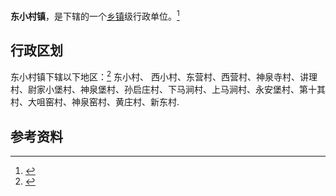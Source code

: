 {{中国乡级行政区|14/02/21/105/000}}

'''东小村镇'''，是{{PRC admin/fullname|14/02/21/105/000|3}}下辖的一个[[乡镇|乡镇]]级行政单位。<ref>{{PRC admin/ref sgc|{{PRC admin/parent|14/02/21/105/000}}}}</ref>

== 行政区划 ==

东小村镇下辖以下地区：<ref>{{cite web |title=国家统计局 |url=http://www.stats.gov.cn/tjsj/tjbz/tjyqhdmhcxhfdm/2019/14/02/21/140221105.html |website=国家统计局 |accessdate=2020-07-27}}</ref>
东小村、 西小村、东营村、西营村、神泉寺村、讲理村、尉家小堡村、神泉堡村、孙启庄村、下马涧村、上马涧村、永安堡村、第十其村、大咀窑村、神泉窑村、黄庄村、新东村.

== 参考资料 ==

{{reflist}}

{{行政区划小作品}}
{{PRC admin/navcat|14/02/21/105/000}}